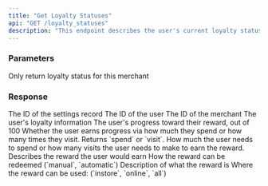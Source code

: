 ```yaml
---
title: "Get Loyalty Statuses"
api: "GET /loyalty_statuses"
description: "This endpoint describes the user's current loyalty statuses."
---
```


### Parameters

<ParamField body="merchant_id" type="string">
  Only return loyalty status for this merchant
</ParamField>

### Response

<ResponseField name="id" type="string">
  The ID of the settings record
</ResponseField>

<ResponseField name="user_id" type="string">
  The ID of the user
</ResponseField>

<ResponseField name="merchant_id" type="string">
  The ID of the merchant
</ResponseField>

<ResponseField name="status" type="hash">
  The user's loyalty information
</ResponseField>

<ResponseField name="status.progress" type="integer">
  The user's progress toward their reward, out of 100
</ResponseField>

<ResponseField name="status.type" type="enum">
  Whether the user earns progress via how much they spend or how many times they
  visit. Returns `spend` or `visit`.
</ResponseField>

<ResponseField name="status.threshold" type="integer">
  How much the user needs to spend or how many visits the user needs to make to
  earn the reward.
</ResponseField>

<ResponseField name="redeem" type="hash">
  Describes the reward the user would earn
</ResponseField>

<ResponseField name="redeem.type" type="enum">
  How the reward can be redeemed (`manual`, `automatic`)
</ResponseField>

<ResponseField name="redeem.text" type="string">
  Description of what the reward is
</ResponseField>

<ResponseField name="redeem.venue" type="enum">
  Where the reward can be used: (`instore`, `online`, `all`)
</ResponseField>

